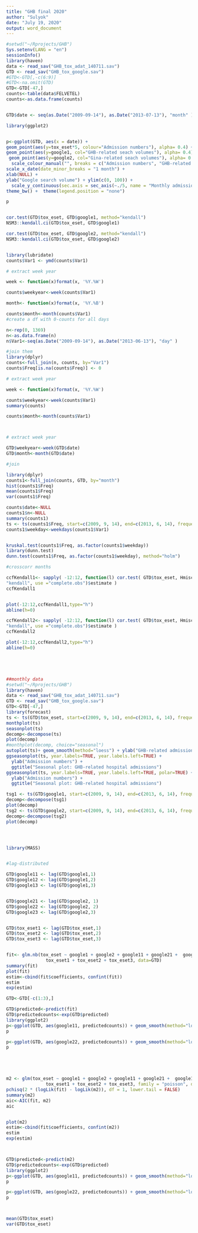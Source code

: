 ```yaml
---
title: "GHB final 2020"
author: "Sulyok"
date: "July 19, 2020"
output: word_document
---
```


```r
#setwd("~/Rprojects/GHB")
Sys.setenv(LANG = "en")
sessionInfo()
library(haven)
data <- read_sav("GHB_tox_adat_140711.sav")
GTD <- read_sav("GHB_tox_google.sav")
#GTD<-GTD[,-c(6:9)]
#GTD<-na.omit(GTD)
GTD<-GTD[-47,]
counts<-table(data$FELVETEL)
counts<-as.data.frame(counts)


GTD$date <- seq(as.Date("2009-09-14"), as.Date("2013-07-13"), "month" )

library(ggplot2)


p<-ggplot(GTD, aes(x = date)) +
geom_point(aes(y=tox_eset*5, colour="Admission numbers"), alpha= 0.4) + geom_smooth(aes(y=tox_eset*5, colour="Admission numbers"), span = 0.2, se=FALSE) +
geom_point(aes(y=google1, col="GHB-related seach volumes"), alpha= 0.4) + geom_smooth(aes(y=google1, col="GHB-related seach volumes"), span = 0.3, se=FALSE) +
 geom_point(aes(y=google2, col="Gina-related seach volumes"), alpha= 0.4) + geom_smooth(aes(y=google2, col="Gina-related seach volumes"), span = 0.3, se=FALSE) + 
  scale_colour_manual("", breaks = c("Admission numbers", "GHB-related seach volumes","Gina-related seach volumes") , values = c("red", "blue", "green")) +
scale_x_date(date_minor_breaks = "1 month") +
xlab(NULL) +
ylab("Google search volume") + ylim(c(0, 100)) +
  scale_y_continuous(sec.axis = sec_axis(~./5, name = "Monthly admission number")) +
theme_bw() +  theme(legend.position = "none") 

p


cor.test(GTD$tox_eset, GTD$google1, method="kendall")
NSM3::kendall.ci(GTD$tox_eset, GTD$google1)

cor.test(GTD$tox_eset, GTD$google2, method="kendall")
NSM3::kendall.ci(GTD$tox_eset, GTD$google2)


library(lubridate)
counts$Var1 <- ymd(counts$Var1)

# extract week year

week <- function(x)format(x, '%Y.%W')

counts$weekyear<-week(counts$Var1)

month<- function(x)format(x, '%Y.%B')

counts$month<-month(counts$Var1)
#create a df with 0-counts for all days

n<-rep(0, 1369)
n<-as.data.frame(n)
n$Var1<-seq(as.Date("2009-09-14"), as.Date("2013-06-13"), "day" )

#join them
library(dplyr)
counts<-full_join(n, counts, by="Var1")
counts$Freq[is.na(counts$Freq)] <- 0 

# extract week year

week <- function(x)format(x, '%Y.%W')

counts$weekyear<-week(counts$Var1)
summary(counts)

counts$month<-month(counts$Var1)



# extract week year

GTD$weekyear<-week(GTD$date)
GTD$month<-month(GTD$date)

#join

library(dplyr)
counts1<-full_join(counts, GTD, by="month")
hist(counts1$Freq)
mean(counts1$Freq)
var(counts1$Freq)

counts$date<-NULL
counts1$n<-NULL
summary(counts1)
ts <- ts(counts1$Freq, start=c(2009, 9, 14), end=c(2013, 6, 14), frequency=365) 
counts1$weekday<-weekdays(counts1$Var1)


kruskal.test(counts1$Freq, as.factor(counts1$weekday))
library(dunn.test)
dunn.test(counts1$Freq, as.factor(counts1$weekday), method="holm")

#crosscorr months

ccfKendall1<- sapply( -12:12, function(l) cor.test( GTD$tox_eset, Hmisc::Lag(GTD$google1,l),method =
"kendall", use ="complete.obs")$estimate )
ccfKendall1


plot(-12:12,ccfKendall1,type="h")
abline(h=0)

ccfKendall2<- sapply( -12:12, function(l) cor.test( GTD$tox_eset, Hmisc::Lag(GTD$google2,l),method =
"kendall", use ="complete.obs")$estimate )
ccfKendall2

plot(-12:12,ccfKendall2,type="h")
abline(h=0)





##monthly data
#setwd("~/Rprojects/GHB")
library(haven)
data <- read_sav("GHB_tox_adat_140711.sav")
GTD <- read_sav("GHB_tox_google.sav")
GTD<-GTD[-47,]
library(forecast)
ts <- ts(GTD$tox_eset, start=c(2009, 9, 14), end=c(2013, 6, 14), frequency=12) 
monthplot(ts)
seasonplot(ts)
decomp<-decompose(ts)
plot(decomp)
#monthplot(decomp, choice="seasonal")
autoplot(ts)+ geom_smooth(method="loess") + ylab("GHB-related admission rates")
ggseasonplot(ts, year.labels=TRUE, year.labels.left=TRUE) +
  ylab("Admission numbers") +
  ggtitle("Seasonal plot: GHB-related hospital admissions")
ggseasonplot(ts, year.labels=TRUE, year.labels.left=TRUE, polar=TRUE) +
  ylab("Admission numbers") +
  ggtitle("Seasonal plot: GHB-related hospital admissions")

tsg1 <- ts(GTD$google1, start=c(2009, 9, 14), end=c(2013, 6, 14), frequency=12) 
decomp<-decompose(tsg1)
plot(decomp)
tsg2 <- ts(GTD$google2, start=c(2009, 9, 14), end=c(2013, 6, 14), frequency=12) 
decomp<-decompose(tsg2)
plot(decomp)




library(MASS)


#lag-distributed

GTD$google11 <- lag(GTD$google1,1)
GTD$google12 <- lag(GTD$google1,2)
GTD$google13 <- lag(GTD$google1,3)


GTD$google21 <- lag(GTD$google2, 1)
GTD$google22 <- lag(GTD$google2, 2)
GTD$google23 <- lag(GTD$google2,3)


GTD$tox_eset1 <- lag(GTD$tox_eset,1)
GTD$tox_eset2 <- lag(GTD$tox_eset,2)
GTD$tox_eset3 <- lag(GTD$tox_eset,3)


fit<- glm.nb(tox_eset ~ google1 + google2 + google11 + google21 +  google12 + google22 + google13 + google23 +
               tox_eset1 + tox_eset2 + tox_eset3, data=GTD)
summary(fit)
plot(fit)
estim<-cbind(fit$coefficients, confint(fit))
estim
exp(estim)

GTD<-GTD[-c(1:3),]

GTD$predicted<-predict(fit)
GTD$predictedcounts<-exp(GTD$predicted)
library(ggplot2)
p<-ggplot(GTD, aes(google11, predictedcounts)) + geom_smooth(method="loess")  + xlab("GHB-related search volume") + ylab("Predicted monthly hospital admission ") + theme_bw()
p

p<-ggplot(GTD, aes(google22, predictedcounts)) + geom_smooth(method="loess")  + xlab("GHB-related search volume") + ylab("Predicted monthly hospital admission ") + theme_bw()
p





m2 <- glm(tox_eset ~ google1 + google2 + google11 + google21 +  google12 + google22 + google13 + google23 +
               tox_eset1 + tox_eset2 + tox_eset3, family = "poisson", data=GTD)
pchisq(2 * (logLik(fit) - logLik(m2)), df = 1, lower.tail = FALSE)
summary(m2)
aic<-AIC(fit, m2) 
aic


plot(m2)
estim<-cbind(fit$coefficients, confint(m2))
estim
exp(estim)



GTD$predicted<-predict(m2)
GTD$predictedcounts<-exp(GTD$predicted)
library(ggplot2)
p<-ggplot(GTD, aes(google11, predictedcounts)) + geom_smooth(method="loess")  + xlab("GHB-related search volume") + ylab("Predicted monthly hospital admission ") + theme_bw()
p

p<-ggplot(GTD, aes(google22, predictedcounts)) + geom_smooth(method="loess")  + xlab("Gina-related search volume") + ylab("Predicted monthly hospital admission ") + theme_bw()
p



mean(GTD$tox_eset)
var(GTD$tox_eset)



```
